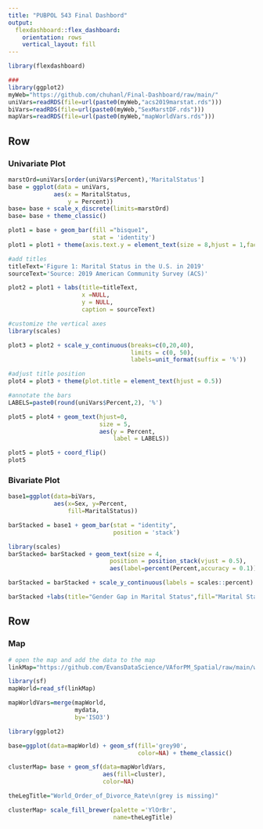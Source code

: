 ```yaml
---
title: "PUBPOL 543 Final Dashbord"
output: 
  flexdashboard::flex_dashboard:
    orientation: rows
    vertical_layout: fill
---
```


```r
library(flexdashboard)

###
library(ggplot2)
myWeb="https://github.com/chuhanl/Final-Dashboard/raw/main/"
uniVars=readRDS(file=url(paste0(myWeb,"acs2019marstat.rds")))
biVars=readRDS(file=url(paste0(myWeb,"SexMarstDF.rds")))
mapVars=readRDS(file=url(paste0(myWeb,"mapWorldVars.rds")))
```

[comment]: # (code for plots in this row)

Row {data-width=650}
-----------------------------------------------------------------------



### Univariate Plot


```r
marstOrd=uniVars[order(uniVars$Percent),'MaritalStatus']
base = ggplot(data = uniVars, 
             aes(x = MaritalStatus,
                 y = Percent))
base= base + scale_x_discrete(limits=marstOrd)
base= base + theme_classic()

plot1 = base + geom_bar(fill ="bisque1",
                        stat = 'identity')
plot1 = plot1 + theme(axis.text.y = element_text(size = 8,hjust = 1,face='bold'))
```

```r
#add titles
titleText='Figure 1: Marital Status in the U.S. in 2019'
sourceText='Source: 2019 American Community Survey (ACS)'

plot2 = plot1 + labs(title=titleText,
                     x =NULL, 
                     y = NULL,
                     caption = sourceText)

#customize the vertical axes
library(scales)

plot3 = plot2 + scale_y_continuous(breaks=c(0,20,40),
                                   limits = c(0, 50),
                                   labels=unit_format(suffix = '%')) 

#adjust title position
plot4 = plot3 + theme(plot.title = element_text(hjust = 0.5))

#annotate the bars
LABELS=paste0(round(uniVars$Percent,2), '%')

plot5 = plot4 + geom_text(hjust=0,
                          size = 5,
                          aes(y = Percent,
                              label = LABELS))

plot5 = plot5 + coord_flip()
plot5
```


[comment]: # (code for plots in this row)

### Bivariate Plot

```r
base1=ggplot(data=biVars, 
             aes(x=Sex, y=Percent,
                 fill=MaritalStatus))
```


```r
barStacked = base1 + geom_bar(stat = "identity",
                              position = 'stack')
```

```r
library(scales)
barStacked= barStacked + geom_text(size = 4,
                             position = position_stack(vjust = 0.5),
                             aes(label=percent(Percent,accuracy = 0.1)))

barStacked = barStacked + scale_y_continuous(labels = scales::percent)

barStacked +labs(title="Gender Gap in Marital Status",fill="Marital Status")
```

Row {data-width=650}
-----------------------------------------------------------------------
### Map 


```r
# open the map and add the data to the map
linkMap="https://github.com/EvansDataScience/VAforPM_Spatial/raw/main/worldMap.geojson" 

library(sf)
mapWorld=read_sf(linkMap)

mapWorldVars=merge(mapWorld,
                   mydata, 
                   by='ISO3')
```


```r
library(ggplot2)

base=ggplot(data=mapWorld) + geom_sf(fill='grey90',
                                     color=NA) + theme_classic()
```


```r
clusterMap= base + geom_sf(data=mapWorldVars,
                           aes(fill=cluster),
                           color=NA)

theLegTitle="World_Order_of_Divorce_Rate\n(grey is missing)"

clusterMap+ scale_fill_brewer(palette ='YlOrBr',
                              name=theLegTitle)
```


